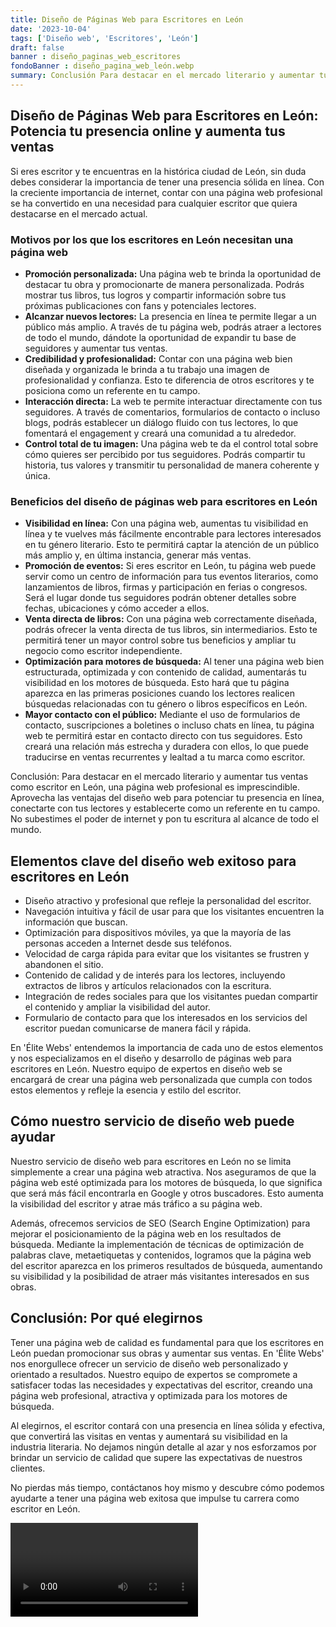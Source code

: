 ```yaml
---
title: Diseño de Páginas Web para Escritores en León
date: '2023-10-04'
tags: ['Diseño web', 'Escritores', 'León']
draft: false
banner : diseño_paginas_web_escritores
fondoBanner : diseño_pagina_web_león.webp
summary: Conclusión Para destacar en el mercado literario y aumentar tus ventas como escritor en León, una página web profesional es imprescindible. Aprovecha las ventajas del diseño web para potenciar tu presencia en línea, conectarte con tus lectores y establecerte como un referente en tu campo. No subestimes el poder de internet y pon tu escritura al alcance de todo el mundo.
---
```


## **Diseño de Páginas Web para Escritores en León: Potencia tu presencia online y aumenta tus ventas**
  
Si eres escritor y te encuentras en la histórica ciudad de León, sin duda debes considerar la importancia de tener una presencia sólida en línea. Con la creciente importancia de internet, contar con una página web profesional se ha convertido en una necesidad para cualquier escritor que quiera destacarse en el mercado actual.

### **Motivos por los que los escritores en León necesitan una página web**
- **Promoción personalizada:** Una página web te brinda la oportunidad de destacar tu obra y promocionarte de manera personalizada. Podrás mostrar tus libros, tus logros y compartir información sobre tus próximas publicaciones con fans y potenciales lectores.
- **Alcanzar nuevos lectores:** La presencia en línea te permite llegar a un público más amplio. A través de tu página web, podrás atraer a lectores de todo el mundo, dándote la oportunidad de expandir tu base de seguidores y aumentar tus ventas.
- **Credibilidad y profesionalidad:** Contar con una página web bien diseñada y organizada le brinda a tu trabajo una imagen de profesionalidad y confianza. Esto te diferencia de otros escritores y te posiciona como un referente en tu campo.
- **Interacción directa:** La web te permite interactuar directamente con tus seguidores. A través de comentarios, formularios de contacto o incluso blogs, podrás establecer un diálogo fluido con tus lectores, lo que fomentará el engagement y creará una comunidad a tu alrededor.
- **Control total de tu imagen:** Una página web te da el control total sobre cómo quieres ser percibido por tus seguidores. Podrás compartir tu historia, tus valores y transmitir tu personalidad de manera coherente y única.

### **Beneficios del diseño de páginas web para escritores en León**
- **Visibilidad en línea:** Con una página web, aumentas tu visibilidad en línea y te vuelves más fácilmente encontrable para lectores interesados en tu género literario. Esto te permitirá captar la atención de un público más amplio y, en última instancia, generar más ventas.
- **Promoción de eventos:** Si eres escritor en León, tu página web puede servir como un centro de información para tus eventos literarios, como lanzamientos de libros, firmas y participación en ferias o congresos. Será el lugar donde tus seguidores podrán obtener detalles sobre fechas, ubicaciones y cómo acceder a ellos.
- **Venta directa de libros:** Con una página web correctamente diseñada, podrás ofrecer la venta directa de tus libros, sin intermediarios. Esto te permitirá tener un mayor control sobre tus beneficios y ampliar tu negocio como escritor independiente.
- **Optimización para motores de búsqueda:** Al tener una página web bien estructurada, optimizada y con contenido de calidad, aumentarás tu visibilidad en los motores de búsqueda. Esto hará que tu página aparezca en las primeras posiciones cuando los lectores realicen búsquedas relacionadas con tu género o libros específicos en León.
- **Mayor contacto con el público:** Mediante el uso de formularios de contacto, suscripciones a boletines o incluso chats en línea, tu página web te permitirá estar en contacto directo con tus seguidores. Esto creará una relación más estrecha y duradera con ellos, lo que puede traducirse en ventas recurrentes y lealtad a tu marca como escritor.

Conclusión: Para destacar en el mercado literario y aumentar tus ventas como escritor en León, una página web profesional es imprescindible. Aprovecha las ventajas del diseño web para potenciar tu presencia en línea, conectarte con tus lectores y establecerte como un referente en tu campo. No subestimes el poder de internet y pon tu escritura al alcance de todo el mundo.

<GifSeo />

<Cta />

## Elementos clave del diseño web exitoso para escritores en León

- Diseño atractivo y profesional que refleje la personalidad del escritor.
- Navegación intuitiva y fácil de usar para que los visitantes encuentren la información que buscan.
- Optimización para dispositivos móviles, ya que la mayoría de las personas acceden a Internet desde sus teléfonos.
- Velocidad de carga rápida para evitar que los visitantes se frustren y abandonen el sitio.
- Contenido de calidad y de interés para los lectores, incluyendo extractos de libros y artículos relacionados con la escritura.
- Integración de redes sociales para que los visitantes puedan compartir el contenido y ampliar la visibilidad del autor.
- Formulario de contacto para que los interesados en los servicios del escritor puedan comunicarse de manera fácil y rápida.

En 'Élite Webs' entendemos la importancia de cada uno de estos elementos y nos especializamos en el diseño y desarrollo de páginas web para escritores en León. Nuestro equipo de expertos en diseño web se encargará de crear una página web personalizada que cumpla con todos estos elementos y refleje la esencia y estilo del escritor.

## Cómo nuestro servicio de diseño web puede ayudar

Nuestro servicio de diseño web para escritores en León no se limita simplemente a crear una página web atractiva. Nos aseguramos de que la página web esté optimizada para los motores de búsqueda, lo que significa que será más fácil encontrarla en Google y otros buscadores. Esto aumenta la visibilidad del escritor y atrae más tráfico a su página web.

Además, ofrecemos servicios de SEO (Search Engine Optimization) para mejorar el posicionamiento de la página web en los resultados de búsqueda. Mediante la implementación de técnicas de optimización de palabras clave, metaetiquetas y contenidos, logramos que la página web del escritor aparezca en los primeros resultados de búsqueda, aumentando su visibilidad y la posibilidad de atraer más visitantes interesados en sus obras.

## Conclusión: Por qué elegirnos

Tener una página web de calidad es fundamental para que los escritores en León puedan promocionar sus obras y aumentar sus ventas. En 'Élite Webs' nos enorgullece ofrecer un servicio de diseño web personalizado y orientado a resultados. Nuestro equipo de expertos se compromete a satisfacer todas las necesidades y expectativas del escritor, creando una página web profesional, atractiva y optimizada para los motores de búsqueda.

Al elegirnos, el escritor contará con una presencia en línea sólida y efectiva, que convertirá las visitas en ventas y aumentará su visibilidad en la industria literaria. No dejamos ningún detalle al azar y nos esforzamos por brindar un servicio de calidad que supere las expectativas de nuestros clientes.

No pierdas más tiempo, contáctanos hoy mismo y descubre cómo podemos ayudarte a tener una página web exitosa que impulse tu carrera como escritor en León.

<Video />

<CtaBot job='Escritores' city='León'/>

<Gmaps query='León+españa+maps' />